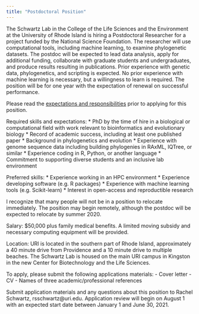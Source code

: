 ```yaml
---
title: "Postdoctoral Position"
---
```


The Schwartz Lab in the College of the Life Sciences and the Environment at the University of Rhode Island is hiring a Postdoctoral Researcher for a project funded by the National Science Foundation.
The researcher will use computational tools, including machine learning, to examine phylogenetic datasets.
The postdoc will be expected to lead data analysis, apply for additional funding, collaborate with graduate students and undergraduates, and produce results resulting in publications.
Prior experience with genetic data, phylogenetics, and scripting is expected.
No prior experience with machine learning is necessary, but a willingness to learn is required.
The position will be for one year with the expectation of renewal on successful performance.

Please read the [expectations and responsibilities](positions.html) prior to applying for this position.

Required skills and expectations:
* PhD by the time of hire in a biological or computational field with work relevant to bioinformatics and evolutionary biology
* Record of academic success, including at least one published paper
* Background in phylogenetics and evolution
* Experience with genome sequence data including building phylogenies in RAxML, IQTree, or similar
* Experience coding in R, Python, or another language
* Commitment to supporting diverse students and an inclusive lab environment

Preferred skills: 
* Experience working in an HPC environment
* Experience developing software (e.g. R packages)
* Experience with machine learning tools (e.g. Scikit-learn)
* Interest in open-access and reproductible research

I recognize that many people will not be in a position to relocate immediately.
The position may begin remotely, although the postdoc will be expected to relocate by summer 2020.

Salary: $50,000 plus family medical benefits. A limited moving subsidy and necessary computing equipment will be provided.

Location: URI is located in the southern part of Rhode Island, approximately a 40 minute drive from Providence and a 10 minute drive to multiple beaches. The Schwartz Lab is housed on the main URI campus in Kingston in the new Center for Biotechnology and the Life Sciences.

To apply, please submit the following applications materials:
- Cover letter
- CV
- Names of three academic/professional references

Submit application materials and any questions about this position to Rachel Schwartz, rsschwartz@uri.edu.
Application review will begin on August 1 with an expected start date between January 1 and June 30, 2021.